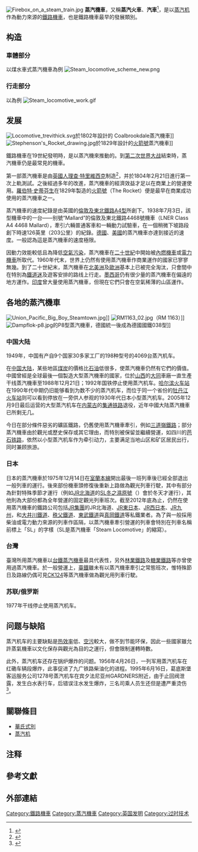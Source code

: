 {{Refimprove|time=2021-01-17T07:25:37+00:00}}
{{globalize|time=2015-06-01T18:42:01+00:00}}
{{NoteTA
|G1=Transport
|1=zh-hans:动力机车; zh-hant:動力機車;
|2=zh-hans:机车; zh-hant:機車;
}}
[[File:Firebox_on_a_steam_train.jpg|thumb]]
'''蒸汽機車'''，又稱'''蒸汽火車'''、'''汽車'''<ref>{{cite book |author=李嶽瑞 |title=《春冰室野乘》卷下 |quote=同治四年七月，英人杜蘭德，以小鐵路一條，長可里許，敷於京師永寧門外平地。以小汽車駛其上，迅疾如飛。京師人詫所未聞，駭為妖物，舉國若狂，幾致大變。旋經步軍統領衙門，飭令拆卸，群疑始息。此事更在淞滬行車以前，可為鐵路輸入吾國之權輿。}}</ref>，是以[[蒸汽机|蒸汽机]]作為動力來源的[[鐵路機車|鐵路機車]]，也是鐵路機車最早的發展類別。

==构造==
===車體部分===
以煤水車式蒸汽機車為例
[[File:Steam_locomotive_scheme_new.png|center]]
{{columns-list|3|
* '''01.''' 火箱內部
* '''02.''' {{Link-de|灰箱|Aschkasten}}
* '''03.''' 鍋水
* '''04.''' 煙箱
* '''05.''' 駕駛室
* '''06.''' [[煤水車|煤水車]]
* '''07.''' 汽包
* '''08.''' 安全閥
* '''09.''' 汽门
* '''10.''' [[過熱器|過熱器]]
* '''11.''' [[活塞|活塞]]
* '''12.''' {{Link-en|風管|Blastpipe}}
* '''13.''' {{Link-en|汽門裝置|valve gear}}
* '''14.''' 汽门手把
* '''15.''' 動輪架
* '''16.''' 從輪架
* '''17.''' 導輪架
* '''18.''' 軸承與軸箱
* '''19.''' 鋼片彈簧
* '''20.''' [[踏面制动|閘瓦]]
* '''21.''' [[空气制动|空气制动]]泵
* '''22.''' [[铁路连接器|連結器]]
* '''23.''' 汽笛
* '''24.''' 沙箱
}}

===行走部分===
以{{Link-en|華爾夏特閥動裝置|Walschaerts valve gear}}為例
[[File:Steam_locomotive_work.gif|center]]
{{columns-list|2|
* '''1.''' 滑環
* '''2.''' 曲拐銷
* '''3.''' 半徑桿
* '''4.''' 合併桿
* '''5.''' 十字頭
* '''6.''' 閥桿與活塞閥
* '''7.''' 汽缸
* '''8.''' 操縱桿
}}

==发展==
[[File:Locomotive_trevithick.svg|thumb]]於1802年設計的 Coalbrookdale蒸汽機車]]
[[File:Stephenson's_Rocket_drawing.jpg|thumb]]於1829年設計的[[火箭號|火箭號]]蒸汽機車]]

鐵路機車在19世紀發明時，是以蒸汽機來推動的。到[[第二次世界大战|第二次世界大战]]結束時，蒸汽機車仍是最常見的機車。

第一部蒸汽機車是由[[英國人|英國人]][[理查·特里維西克|理查·特里維西克]]制造<ref>{{cite book|author=陳炳聖|title=《萬物簡史》|publisher=源樺|year=2007|isbn=986828421X}}</ref>，并於1804年2月21日進行第一次上軌測試。之後經過多年的改進，蒸汽機車的經濟效益才足以在商業上的營運使用。[[羅伯特·史蒂芬生|羅伯特·史蒂芬生]]在1829年製造的[[火箭號蒸汽機車|火箭號]]（The Rocket）便是最早在商業成功使用的蒸汽機車之一。

蒸汽機車的速度紀錄是由英國的[[倫敦及東北鐵路A4型蒸汽機車|倫敦及東北鐵路A4型]]所創下。1938年7月3日，該型機車中的一台——别號“Mallard”的倫敦及東北鐵路4468號機車（LNER Class A4 4468 Mallard），牽引六輛普通客車和一輛動力試驗車，在一個稍微下坡路段創下時速126英里（203公里）的紀錄。[[德國|德國]]、[[美國|美國]]的蒸汽機車亦達到接近的速度。一般認為這是蒸汽機車的速度極限。

因動力效能較低且為降低[[空氣污染|空氣污染]]，蒸汽機車在[[二十世紀|二十世紀]]中開始被[[內燃機車|內燃機車]]或[[電力機車|電力機車]]所取代。1960年代末，世界上仍然有使用蒸汽機車作商業運作的國家已寥寥無幾。到了二十世紀末，蒸汽機車在[[北美洲|北美洲]]及[[歐洲|歐洲]]基本上已被完全淘汰，只會間中在特別為[[鐵道迷|鐵道迷]]及遊客安排的路线上行走。[[墨西哥|墨西哥]]仍有很少量的蒸汽機車在偏遠的地方運作。[[印度|印度]]曾大量使用蒸汽機車，但現在它們只會在空氣稀薄的山區運作。

==各地的蒸汽機車==
[[File:Union_Pacific_Big_Boy_Steamtown.jpg|right]]]]
[[File:RM1163_02.jpg|right]]（RM 1163）]]
[[File:Dampflok-p8.jpg|right]]的P8型蒸汽機車，德國統一後成為德國國鐵038型]]
===中国大陆===
1949年，中国有产自9个国家30多家工厂的198种型号的4069台蒸汽机车。

在[[中国大陆|中国大陆]]，某些地區[[煤炭|煤炭]]的價格比[[石油|石油]]低很多，使蒸汽機車仍然有它們的價值。中國曾經是全球最後一個製造大型蒸汽機車的國家，位於[[山西|山西]]的[[大同市|大同]]車廠一直生產干线蒸汽機車至1988年12月21日；1992年国铁停止使用蒸汽机车。[[哈尔滨站|哈尔滨火车站]]在1990年代中期仍旧能够看到为数不少的蒸汽机车，而位于同一个省份的[[牡丹江站|牡丹江火车站]]则可以看到停放在一旁供人参观的1930年代日本小型蒸汽机车。2005年12月9日最后运营的大型蒸汽机车在[[内蒙古|内蒙古]]的[[集通铁路|集通铁路]]退役，近年中國大陆蒸汽機車已所剩无几。

今日在部分條件惡劣的礦區鐵路，仍舊使用蒸汽機車牽引，例如[[三道嶺鐵路|三道嶺鐵路]]；部分蒸汽機車由於觀光或歷史保存或其它理由，而特別被保留並繼續營運，如四川的[[芭石铁路|芭石铁路]]，依然以小型蒸汽机车作为牵引动力，主要满足当地山区和矿区居民出行，同时兼顾旅游。

===日本===
日本的蒸汽機車於1975年12月14日在[[室蘭本線|室蘭本線]]開出最後一班列車後已經全部退出一般列車的運行。後來部份機車頭修復後重新上路做為觀光列車行駛，其中有部分為針對特殊季節才運行（例如[[JR北海道|JR北海道]]的[[SL冬之濕原號列車|SL冬之濕原號]]（{{lang|ja|SL冬の湿原号}}）會於冬天才運行），其他則為大部份都為全年營運的固定觀光列車班次。截至2012年底為止，仍然在使用蒸汽機車的鐵路公司包括[[JR集團|JR集團]]的JR北海道、[[JR東日本|JR東日本]]、[[JR西日本|JR西日本]]、[[JR九州|JR九州]]，和[[大井川鐵道|大井川鐵道]]、[[秩父鐵道|秩父鐵道]]、[[東武鐵道|東武鐵道]]與[[真岡鐵道|真岡鐵道]]等私鐵業者。為了與一般採用柴油或電力動力來源的列車作區隔，以蒸汽機車牽引營運的列車會特別在列車名稱前標上「SL」的字樣（SL是蒸汽機車「Steam Locomotive」的縮寫）。

===台灣===
臺灣所用蒸汽機車以[[台鐵蒸汽機車|台鐵蒸汽機車]]最具代表性，另外[[林業鐵路|林業鐵路]]及[[台灣糖業鐵路|糖業鐵路]]等亦曾使用過蒸汽機車。於一般營運上，[[臺鐵|臺鐵]]雖未有以蒸汽機車牽引之常態班次，惟特殊節日及路線仍偶可見[[CK124|CK124]]等蒸汽機車做為觀光用列車行駛。
===苏联/俄罗斯===
1977年干线停止使用蒸汽机车。

==问题与缺陷==
蒸汽机车的主要缺點是[[热效率|热效率]]低、[[空污|空污]]較大，做不到节能环保，因此一些國家雖允許蒸氣機車以文化保存與觀光為目的之運行，但會限制運轉時數。

此外，蒸汽机车还存在锅炉爆炸的问题。1956年4月26日，一列军用蒸汽机车在红磡车辆段爆炸，此事促进了九广铁路柴油化的进程{{Notetag|参见[[東鐵綫#時間線|東鐵綫#時間線]]}}。1995年6月16日，葛底斯堡客运服务公司1278号蒸汽机车在宾夕法尼亚州GARDNERS附近，由于止回阀泄露，发生白水表行车，后错误注水发生爆炸，三名司乘人员生还但是遭严重烫伤<ref>{{Cite web|title=STEAM LOCOMOTIVE FIREBOX EXPLOSION ON THE GETTYSBURG RAILROAD NEAR GARDNERS, PENNSYLVANIA JUNE 16, 1995|url=https://www.ntsb.gov/safety/safety-studies/Documents/SIR9605.pdf|accessdate=|author=美国国家运输安全委员会|date=1996-11-15|format=|publisher=[[國家運輸安全委員會|美国国家运输安全委员会(NTSB)]]|language=en|archive-date=2021-03-08|archive-url=https://web.archive.org/web/20210308180906/https://www.ntsb.gov/safety/safety-studies/Documents/SIR9605.pdf|dead-url=no}}</ref>。

==關聯條目==
*[[華氏式別|華氏式別]]
*[[蒸汽机|蒸汽机]]

==注释==
{{Notefoot}}

==參考文獻==
{{reflist}}

==外部連結==
{{commonscat-inline|Steam locomotives}}

{{鐵路}}
{{Authority control}}

[[Category:鐵路機車|Category:鐵路機車]]
[[Category:蒸汽機車|Category:蒸汽機車]]
[[Category:英国发明|Category:英国发明]]
[[Category:过时技术|Category:过时技术]]